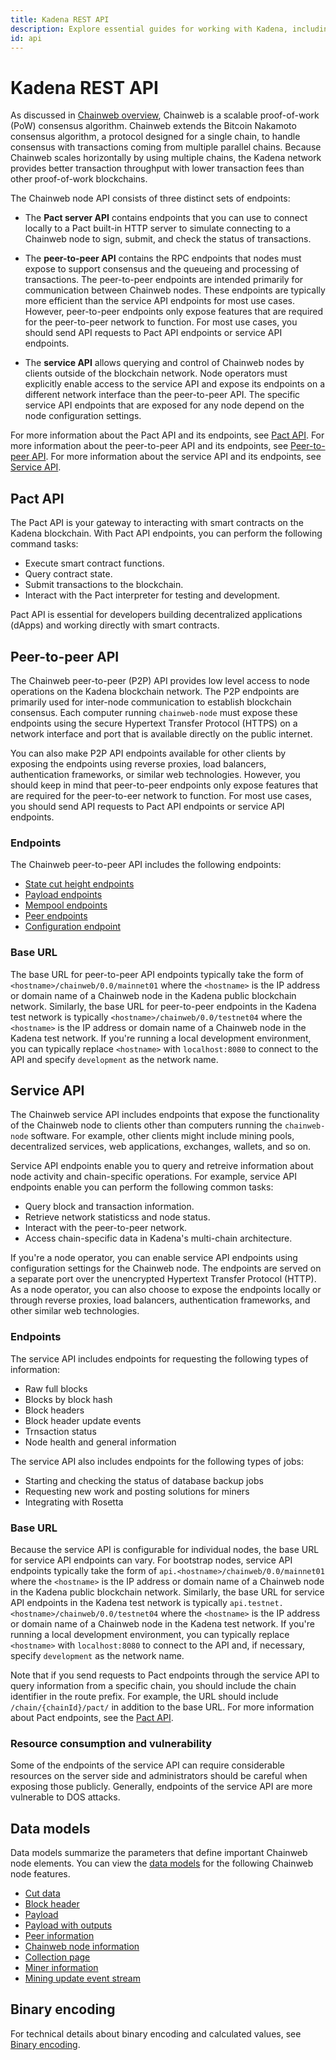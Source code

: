 ```yaml
---
title: Kadena REST API
description: Explore essential guides for working with Kadena, including setting up Devnet, using Kadena CLI, and crafting API calls."
id: api
---
```


# Kadena REST API

As discussed in [Chainweb overview](/consensus/chainweb), Chainweb is a scalable proof-of-work (PoW) consensus algorithm. 
Chainweb extends the Bitcoin Nakamoto consensus algorithm, a protocol designed for a single chain, to handle consensus with transactions coming from multiple parallel chains. 
Because Chainweb scales horizontally by using multiple chains, the Kadena network provides better transaction throughput with lower transaction fees than other proof-of-work blockchains.

The Chainweb node API consists of three distinct sets of endpoints:

- The **Pact server API** contains endpoints that you can use to connect locally to a Pact built-in HTTP server to simulate connecting to a Chainweb node to sign, submit, and check the status of transactions.

- The **peer-to-peer API** contains the RPC endpoints that nodes must expose to support consensus and the queueing and processing of transactions. 
  The peer-to-peer endpoints are intended primarily for communication between Chainweb nodes.
  These endpoints are typically more efficient than the service API endpoints for most use cases. 
  However, peer-to-peer endpoints only expose features that are required for the peer-to-peer network to function.
  For most use cases, you should send API requests to Pact API endpoints or service API endpoints.

- The **service API** allows querying and control of Chainweb nodes by clients outside of the blockchain network.
  Node operators must explicitly enable access to the service API and expose its endpoints on a different network interface than the peer-to-peer API.
  The specific service API endpoints that are exposed for any node depend on the node configuration settings.

For more information about the Pact API and its endpoints, see [Pact API](#pact-api).
For more information about the peer-to-peer API and its endpoints, see [Peer-to-peer API](#peer-to-peer-api).
For more information about the service API and its endpoints, see [Service API](#service-api).

## Pact API

The Pact API is your gateway to interacting with smart contracts on the Kadena blockchain. 
With Pact API endpoints, you can perform the following command tasks:

- Execute smart contract functions.
- Query contract state.
- Submit transactions to the blockchain.
- Interact with the Pact interpreter for testing and development.

Pact API is essential for developers building decentralized applications (dApps) and working directly with smart contracts.

## Peer-to-peer API

The Chainweb peer-to-peer (P2P) API provides low level access to node operations on the Kadena blockchain network.
The P2P endpoints are primarily used for inter-node communication to establish blockchain consensus. 
Each computer running `chainweb-node` must expose these endpoints using the secure Hypertext Transfer Protocol (HTTPS) on a network interface and port that is available directly on the public internet.

You can also make P2P API endpoints available for other clients by exposing the endpoints using reverse proxies, load balancers, authentication frameworks, or similar web technologies.
However, you should keep in mind that peer-to-peer endpoints only expose features that are required for the peer-to-eer network to function.
For most use cases, you should send API requests to Pact API endpoints or service API endpoints.

### Endpoints

The Chainweb peer-to-peer API includes the following endpoints:

- [State cut height endpoints](/reference/chainweb-api/cut)
- [Payload endpoints](/reference/chainweb-api/payload)
- [Mempool endpoints](/reference/chainweb-api/mempool)
- [Peer endpoints](/reference/chainweb-api/peer)
- [Configuration endpoint](/reference/chainweb-api/config)

### Base URL

The base URL for peer-to-peer API endpoints typically take the form of `<hostname>/chainweb/0.0/mainnet01` where the `<hostname>` is the IP address or domain name of a Chainweb node in the Kadena public blockchain network. 
Similarly, the base URL for peer-to-peer endpoints in the Kadena test network is typically `<hostname>/chainweb/0.0/testnet04` where the `<hostname>` is the IP address or domain name of a Chainweb node in the Kadena test network.
If you're running a local development environment, you can typically replace `<hostname>` with `localhost:8080` to connect to the API and specify `development` as the network name.

## Service API

The Chainweb service API includes endpoints that expose the functionality of the Chainweb node to clients other than computers running the `chainweb-node` software.
For example, other clients might include mining pools, decentralized services, web applications, exchanges, wallets, and so on.

Service API endpoints enable you to query and retreive information about node activity and chain-specific operations. 
For example, service API endpoints enable you can perform the following common tasks:

- Query block and transaction information.
- Retrieve network statisticss and node status.
- Interact with the peer-to-peer network.
- Access chain-specific data in Kadena's multi-chain architecture.

If you're a node operator, you can enable service API endpoints using configuration settings for the Chainweb node. 
The endpoints are served on a separate port over the unencrypted Hypertext Transfer Protocol (HTTP). 
As a node operator, you can also choose to expose the endpoints locally or through reverse proxies, load balancers, authentication frameworks, and other similar web technologies.

### Endpoints

The service API includes endpoints for requesting the following types of information:

- Raw full blocks
- Blocks by block hash
- Block headers
- Block header update events
- Trnsaction status
- Node health and general information

The service API also includes endpoints for the following types of jobs:

- Starting and checking the status of database backup jobs
- Requesting new work and posting solutions for miners
- Integrating with Rosetta

### Base URL

Because the service API is configurable for individual nodes, the base URL for service API endpoints can vary.
For bootstrap nodes, service API endpoints typically take the form of `api.<hostname>/chainweb/0.0/mainnet01` where the `<hostname>` is the IP address or domain name of a Chainweb node in the Kadena public blockchain network. 
Similarly, the base URL for service API endpoints in the Kadena test network is typically `api.testnet.<hostname>/chainweb/0.0/testnet04` where the `<hostname>` is the IP address or domain name of a Chainweb node in the Kadena test network.
If you're running a local development environment, you can typically replace `<hostname>` with `localhost:8080` to connect to the API and, if necessary, specify `development` as the network name.

Note that if you send requests to Pact endpoints through the service API to query information from a specific chain, you should include the chain identifier in the route prefix.
For example, the URL should include `/chain/{chainId}/pact/` in addition to the base URL.
For more information about Pact endpoints, see the [Pact API](/reference/rest-api).

### Resource consumption and vulnerability

Some of the endpoints of the service API can require considerable resources on the server side and administrators should be careful when exposing those publicly. 
Generally, endpoints of the service API are more vulnerable to DOS attacks.

## Data models

Data models summarize the parameters that define important Chainweb node elements.
You can view the [data models](./data-models) for the following Chainweb node features.

- [Cut data](./data-models#cut-model)
- [Block header](./data-models#block-header-model)
- [Payload](./data-models#payload-model)
- [Payload with outputs](./data-models#payload-with-outputs-model)
- [Peer information](./data-models#peer-information-model)
- [Chainweb node information](./data-models#chainweb-node-information-model)
- [Collection page](./data-models#collection-page-model)
- [Miner information](./data-models#miner-information-model)
- [Mining update event stream](./data-models#mining-update-event-stream-model)

## Binary encoding

For technical details about binary encoding and calculated values, see [Binary encoding](./binary-encoding).
